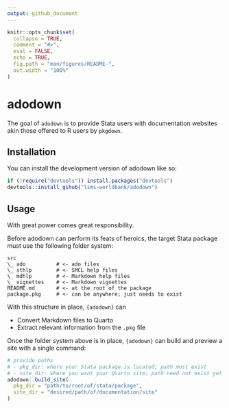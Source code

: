 ```yaml
---
output: github_document
---
```


<!-- README.md is generated from README.Rmd. Please edit that file -->

```r
knitr::opts_chunk$set(
  collapse = TRUE,
  comment = "#>",
  eval = FALSE,
  echo = TRUE,
  fig.path = "man/figures/README-",
  out.width = "100%"
)
```

# adodown

<!-- badges: start -->
<!-- badges: end -->

The goal of `adodown` is to provide Stata users with documentation websites akin those offered to R users by `pkgdown`.

## Installation

You can install the development version of adodown like so:

``` r
if (!require("devtools")) install.packages("devtools")
devtools::install_gihub("lsms-worldbank/adodown")
```

## Usage

With great power comes great responsibility.

Before adodown can perform its feats of heroics, the target Stata package must use the following folder system:

```
src
\_ ado          # <- ado files
\_ sthlp        # <- SMCL help files
\_ mdhlp        # <- Markdown help files
\_ vignettes    # <- Markdown vignettes
README.md       # <- at the root of the package
package.pkg     # <- can be anywhere; just needs to exist
```

With this structure in place, `{adodown}` can

- Convert Markdown files to Quarto
- Extract relevant information from the `.pkg` file

Once the folder system above is in place, `{adodown}` can build and preview a site with a single command:

``` r
# provide paths
# - pkg_dir: where your Stata package is located; path must exist
# - site_dir: where you want your Quarto site; path need not exist yet
adodown::build_site(
  pkg_dir = "path/to/root/of/stata/package",
  site_dir = "desired/path/of/documentation/site"
)
```